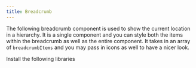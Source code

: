 ```yaml
---
title: Breadcrumb
---
```


The following breadcrumb component is used to show the current location in a hierarchy. It is a single component and you can style both the items within the breadcrumb as well as the entire component. It takes in an array of `breadcrumbItems` and you may pass in icons as well to have a nicer look.




<Tabs>
  <TabItem label="Libraries Installation">
    Install the following libraries
    <Code code={`npm install react-router-dom lucide-react`} lang="shell" />
  </TabItem>
  <TabItem label="Usage"><Code code={breadcrumbApp} lang="jsx" title="App.jsx" /></TabItem>
  <TabItem label="Component"><Code code={breadcrumb} lang="jsx" title="breadcrumb.jsx" /></TabItem>
</Tabs>